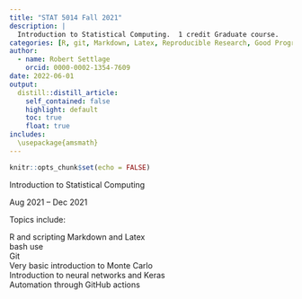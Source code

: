 ```yaml
---
title: "STAT 5014 Fall 2021"
description: |
  Introduction to Statistical Computing.  1 credit Graduate course.
categories: [R, git, Markdown, Latex, Reproducible Research, Good Programming Practices, Keras, Python, HPC]
author:
  - name: Robert Settlage
    orcid: 0000-0002-1354-7609
date: 2022-06-01
output:
  distill::distill_article:
    self_contained: false
    highlight: default
    toc: true
    float: true
includes:
  \usepackage{amsmath}
---
```



```r
knitr::opts_chunk$set(echo = FALSE)
```

Introduction to Statistical Computing  

Aug 2021 – Dec 2021

Topics include:  

R and scripting 
Markdown and Latex  
bash use  
Git  
Very basic introduction to Monte Carlo  
Introduction to neural networks and Keras  
Automation through GitHub actions  


